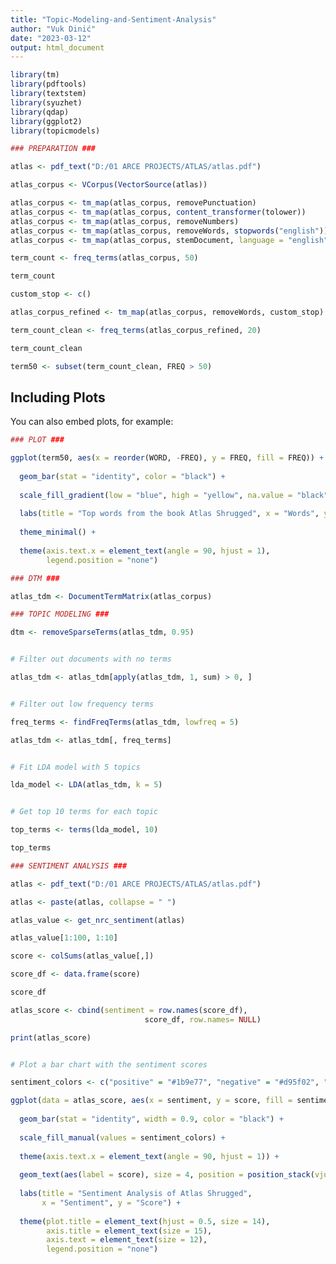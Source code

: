 ---
title: "Topic-Modeling-and-Sentiment-Analysis"
author: "Vuk Dinić"
date: "2023-03-12"
output: html_document
---

```{r}
library(tm)
library(pdftools)
library(textstem)
library(syuzhet)
library(qdap)
library(ggplot2)
library(topicmodels)
```



```{r}
### PREPARATION ###

atlas <- pdf_text("D:/01 ARCE PROJECTS/ATLAS/atlas.pdf")

atlas_corpus <- VCorpus(VectorSource(atlas))

atlas_corpus <- tm_map(atlas_corpus, removePunctuation)
atlas_corpus <- tm_map(atlas_corpus, content_transformer(tolower))
atlas_corpus <- tm_map(atlas_corpus, removeNumbers)
atlas_corpus <- tm_map(atlas_corpus, removeWords, stopwords("english"))
atlas_corpus <- tm_map(atlas_corpus, stemDocument, language = "english")

term_count <- freq_terms(atlas_corpus, 50)

term_count

custom_stop <- c()

atlas_corpus_refined <- tm_map(atlas_corpus, removeWords, custom_stop)

term_count_clean <- freq_terms(atlas_corpus_refined, 20)

term_count_clean

term50 <- subset(term_count_clean, FREQ > 50)
```

## Including Plots

You can also embed plots, for example:

```{r}
### PLOT ###

ggplot(term50, aes(x = reorder(WORD, -FREQ), y = FREQ, fill = FREQ)) + 
  
  geom_bar(stat = "identity", color = "black") +
  
  scale_fill_gradient(low = "blue", high = "yellow", na.value = "black") +
  
  labs(title = "Top words from the book Atlas Shrugged", x = "Words", y = "Frequency") +
  
  theme_minimal() +
  
  theme(axis.text.x = element_text(angle = 90, hjust = 1),
        legend.position = "none")
```


```{r}
### DTM ###

atlas_tdm <- DocumentTermMatrix(atlas_corpus)
```

```{r}
### TOPIC MODELING ###

dtm <- removeSparseTerms(atlas_tdm, 0.95)


# Filter out documents with no terms

atlas_tdm <- atlas_tdm[apply(atlas_tdm, 1, sum) > 0, ]


# Filter out low frequency terms

freq_terms <- findFreqTerms(atlas_tdm, lowfreq = 5)

atlas_tdm <- atlas_tdm[, freq_terms]


# Fit LDA model with 5 topics

lda_model <- LDA(atlas_tdm, k = 5)


# Get top 10 terms for each topic

top_terms <- terms(lda_model, 10)

top_terms
```

```{r}
### SENTIMENT ANALYSIS ###

atlas <- pdf_text("D:/01 ARCE PROJECTS/ATLAS/atlas.pdf")

atlas <- paste(atlas, collapse = " ")

atlas_value <- get_nrc_sentiment(atlas)

atlas_value[1:100, 1:10]

score <- colSums(atlas_value[,])

score_df <- data.frame(score)

score_df

atlas_score <- cbind(sentiment = row.names(score_df),
                              score_df, row.names= NULL)

print(atlas_score)


# Plot a bar chart with the sentiment scores

sentiment_colors <- c("positive" = "#1b9e77", "negative" = "#d95f02", "neutral" = "#7570b3")

ggplot(data = atlas_score, aes(x = sentiment, y = score, fill = sentiment)) +
  
  geom_bar(stat = "identity", width = 0.9, color = "black") +
  
  scale_fill_manual(values = sentiment_colors) +
  
  theme(axis.text.x = element_text(angle = 90, hjust = 1)) +
  
  geom_text(aes(label = score), size = 4, position = position_stack(vjust = 0.5)) +
  
  labs(title = "Sentiment Analysis of Atlas Shrugged", 
       x = "Sentiment", y = "Score") +
  
  theme(plot.title = element_text(hjust = 0.5, size = 14), 
        axis.title = element_text(size = 15),
        axis.text = element_text(size = 12),
        legend.position = "none")
```